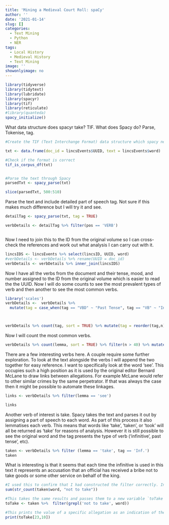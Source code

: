 ```yaml
---
title: 'Mining a Medieval Court Roll: spaCy'
author: ''
date: '2021-01-14'
slug: []
categories:
  - Text Mining
  - Python
  - NER
tags:
  - Local History
  - Medieval History
  - Text Mining
image: ''
showonlyimage: no
---
```


```r
library(tidyverse)
library(tidytext)
library(lubridate)
library(spacyr)
library(tif)
library(reticulate)
#library(quanteda)
spacy_initialize()
```

What data structure does spacyr take? TIF. What does Spacy do? Parse, Tokenise, tag.


```r
#Create the TIF (Text Interchange Format) data structure which spacy needs as an input

txt <- data.frame(doc_id = lincsEvents$UUID, text = lincsEvents$word)

#Check if the format is correct
tif_is_corpus_df(txt)


#Parse the text through Spacy
parsedTxt <- spacy_parse(txt)

slice(parsedTxt, 500:510)

```

Parse the text and include detailed part of speech tag. Not sure if this makes much difference but I will try it and see.

```r
detailTag <- spacy_parse(txt, tag = TRUE)

verbDetails <- detailTag %>% filter(pos == 'VERB')



```

Now I need to join this to the ID from the original volume so I can cross-check the references and work out what analysis I can carry out with it.

```r
lincsIDS <- lincsEvents %>% select(lincsID, UUID, word)
#verbDetails <- verbDetails %>% rename(UUID = doc_id)
verbDetails <- verbDetails %>% inner_join(lincsIDS)
```

Now I have all the verbs from the document and their tense, mood, and number assigned to the ID from the original volume which is easier to read the the UUID. Now I will do some counts to see the most prevalent types of verb and then another to see the most common verbs.

```r
library('scales')
verbDetails <-  verbDetails %>% 
  mutate(tag = case_when(tag == "VBD" ~ "Past Tense", tag == "VB" ~ "Inf.", tag == "VBN" ~ "Past Ptp", tag == "VBG" ~ "Gerund/Pres Ptp", tag == "MD" ~ "Aux", tag == "VBP" ~ "Pres.non3P", tag == "VBZ" ~ "Pres.3rdPer"))



verbDetails %>% count(tag, sort = TRUE) %>% mutate(tag = reorder(tag,n)) %>% ggplot(aes(tag, n)) + geom_col(fill="#ffd700") + scale_x_discrete(labels = label_wrap(4)) + xlab(NULL) + coord_flip() + theme_minimal()
```


Now I will count the most common verbs.

```r
verbDetails %>% count(lemma, sort = TRUE) %>% filter(n > 40) %>% mutate(lemma = reorder(lemma,n)) %>% ggplot(aes(lemma, n)) + geom_col(fill="#ffd700") + xlab(NULL) + coord_flip() + theme_minimal()
```

There are a few interesting verbs here. A couple require some further exploration. To look at the text alongside the verbs I will append the two together for easy reference. I want to specifically look at the word 'see'. This occupies such a high position as it is used by the original editor Bernard McLane to draw links between allegations. For example McLane would refer to other similar crimes by the same perpetrator. If that was always the case then it might be possible to automate these linkages.

```r
links <- verbDetails %>% filter(lemma == 'see')

links
```


Another verb of interest is take. Spacy takes the text and parses it out by assigning a part of speech to each word. As part of this process it also lemmatises each verb. This means that words like 'take', 'taken', or 'took' will all be returned as 'take' for reasons of analysis. However it is still possible to see the original word and the tag presents the type of verb ('infinitive', past tense', etc).

```r
taken <- verbDetails %>% filter (lemma == 'take', tag == 'Inf.')
taken
```

What is interesting is that it seems that each time the infinitive is used in this text it represents an accusation that an official has received a bribe not to take goods or some other service on behalf of the king.

```r
#I used this to confirm that I had constructed the filter correctly. In each instance it returns 37 values.
sum(str_count(taken$word, "not to take"))

#This takes the same results and passes them to a new variable `toTake`
toTake <- taken %>%  filter(grepl('not to take', word))

#This prints the value of a specific allegation as an indication of the type of charge
print(toTake[23,10])
```



